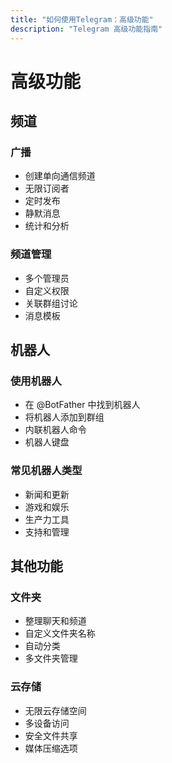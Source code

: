```yaml
---
title: "如何使用Telegram：高级功能"
description: "Telegram 高级功能指南"
---
```


# 高级功能

## 频道

### 广播
- 创建单向通信频道
- 无限订阅者
- 定时发布
- 静默消息
- 统计和分析

### 频道管理
- 多个管理员
- 自定义权限
- 关联群组讨论
- 消息模板

## 机器人

### 使用机器人
- 在 @BotFather 中找到机器人
- 将机器人添加到群组
- 内联机器人命令
- 机器人键盘

### 常见机器人类型
- 新闻和更新
- 游戏和娱乐
- 生产力工具
- 支持和管理

## 其他功能

### 文件夹
- 整理聊天和频道
- 自定义文件夹名称
- 自动分类
- 多文件夹管理

### 云存储
- 无限云存储空间
- 多设备访问
- 安全文件共享
- 媒体压缩选项
